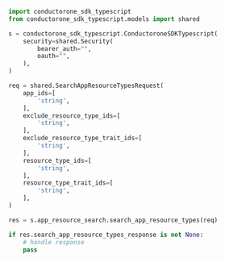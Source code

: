 ```python SearchAppResourceTypes.py
import conductorone_sdk_typescript
from conductorone_sdk_typescript.models import shared

s = conductorone_sdk_typescript.ConductoroneSDKTypescript(
    security=shared.Security(
        bearer_auth="",
        oauth="",
    ),
)

req = shared.SearchAppResourceTypesRequest(
    app_ids=[
        'string',
    ],
    exclude_resource_type_ids=[
        'string',
    ],
    exclude_resource_type_trait_ids=[
        'string',
    ],
    resource_type_ids=[
        'string',
    ],
    resource_type_trait_ids=[
        'string',
    ],
)

res = s.app_resource_search.search_app_resource_types(req)

if res.search_app_resource_types_response is not None:
    # handle response
    pass
```
